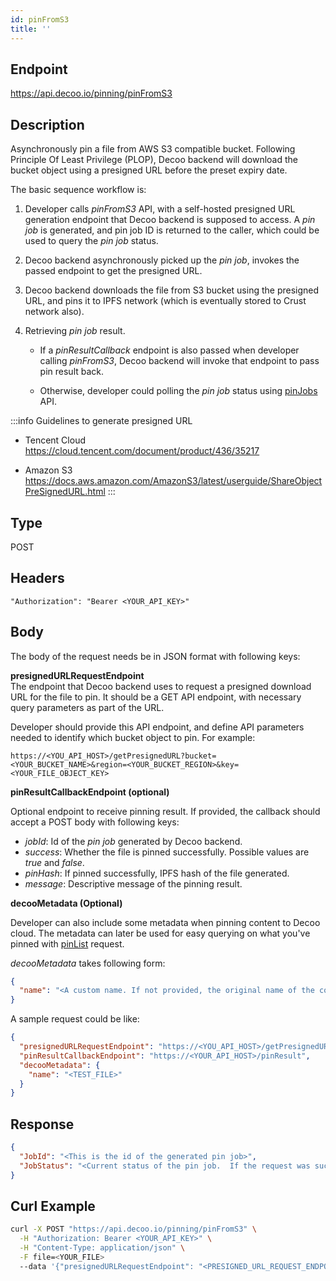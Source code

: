 ```yaml
---
id: pinFromS3
title: ''
---
```


## Endpoint
https://api.decoo.io/pinning/pinFromS3

## Description
Asynchronously pin a file from AWS S3 compatible bucket. Following Principle Of Least Privilege (PLOP), Decoo backend will download the bucket object using a presigned URL before the preset expiry date.

The basic sequence workflow is:
1. Developer calls *pinFromS3* API, with a self-hosted presigned URL generation endpoint that Decoo backend is supposed to access. A *pin job* is generated, and pin job ID is returned to the caller, which could be used to query the *pin job* status.

2. Decoo backend asynchronously picked up the *pin job*, invokes the passed endpoint to get the presigned URL.

3. Decoo backend downloads the file from S3 bucket using the presigned URL, and pins it to IPFS network (which is eventually stored to Crust network also).

4. Retrieving *pin job* result.
   - If a *pinResultCallback* endpoint is also passed when developer calling *pinFromS3*, Decoo backend will invoke that endpoint to pass pin result back.

   - Otherwise, developer could polling the *pin job* status using [pinJobs](pinning/pin-jobs.mdx) API.

:::info Guidelines to generate presigned URL
- Tencent Cloud<br/>
  https://cloud.tencent.com/document/product/436/35217

- Amazon S3<br/>
  https://docs.aws.amazon.com/AmazonS3/latest/userguide/ShareObjectPreSignedURL.html
:::

## Type
POST

## Headers
```
"Authorization": "Bearer <YOUR_API_KEY>"
```

## Body

The body of the request needs be in JSON format with following keys:

**presignedURLRequestEndpoint**<br/>
The endpoint that Decoo backend uses to request a presigned download URL for the file to pin. It should be a GET API endpoint, with necessary query parameters as part of the URL.

Developer should provide this API endpoint, and define API parameters needed to identify which bucket object to pin. For example:
```
https://<YOU_API_HOST>/getPresignedURL?bucket=<YOUR_BUCKET_NAME>&region=<YOUR_BUCKET_REGION>&key=<YOUR_FILE_OBJECT_KEY>
```


**pinResultCallbackEndpoint (optional)**<br/>

Optional endpoint to receive pinning result. If provided, the callback should accept a POST body with following keys:

- *jobId*: Id of the *pin job* generated by Decoo backend.
- *success*: Whether the file is pinned successfully. Possible values are *true* and *false*.
- *pinHash*: If pinned successfully, IPFS hash of the file generated.
- *message*: Descriptive message of the pinning result.

**decooMetadata (Optional)**

Developer can also include some metadata when pinning content to Decoo cloud. The metadata can later be used for easy querying on what you've pinned with [pinList](pinning/pin-list.mdx) request.

*decooMetadata* takes following form:
```json
{
  "name": "<A custom name. If not provided, the original name of the content (if feasible) will be used.>"
}
```

A sample request could be like:
```json
{
  "presignedURLRequestEndpoint": "https://<YOU_API_HOST>/getPresignedURL?bucket=<YOUR_BUCKET_NAME>&region=<YOUR_BUCKET_REGION>&key=<YOUR_FILE_OBJECT_KEY>",
  "pinResultCallbackEndpoint": "https://<YOUR_API_HOST>/pinResult",
  "decooMetadata": {
    "name": "<TEST_FILE>"
  }
}
```


## Response
```json
{
  "JobId": "<This is the id of the generated pin job>",
  "JobStatus": "<Current status of the pin job.  If the request was successful, the status should be 'queued'>"
}
```

## Curl Example
```sh
curl -X POST "https://api.decoo.io/pinning/pinFromS3" \
  -H "Authorization: Bearer <YOUR_API_KEY>" \
  -H "Content-Type: application/json" \
  -F file=<YOUR_FILE>
  --data '{"presignedURLRequestEndpoint": "<PRESIGNED_URL_REQUEST_ENDPOINT>", "pinResultCallbackEndpoint": "<PIN_RESULT_CALLBACK_ENDPOINT>", "decooMetadata": {"name": "My File"}}'
```
